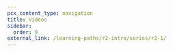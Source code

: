 ```yaml
---
pcx_content_type: navigation
title: Videos
sidebar:
  order: 9
external_link: /learning-paths/r2-intro/series/r2-1/
---
```



<CardGrid>
    <LinkCard
        title="Introduction to R2"
        description="Learn about Cloudflare R2, an object storage solution designed to handle your data and files efficiently. It is ideal for storing large media files, creating data lakes, or delivering web assets."
        href="/learning-paths/r2-intro/series/r2-1/"
    />
</CardGrid>
